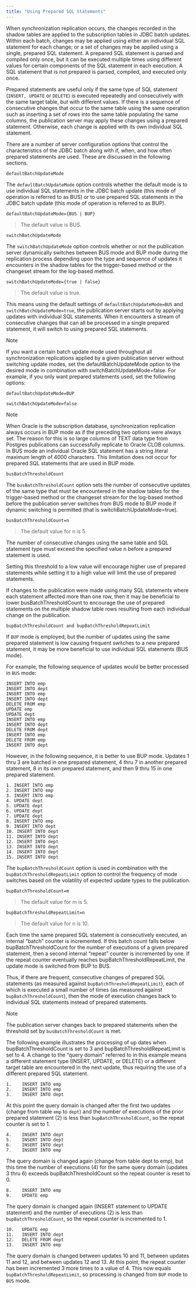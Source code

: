```yaml
---
title: "Using Prepared SQL Statements"
---
```




When synchronization replication occurs, the changes recorded in the shadow tables are applied to the subscription tables in JDBC batch updates. Within each batch, changes may be applied using either an individual SQL statement for each change; or a set of changes may be applied using a single, prepared SQL statement. A prepared SQL statement is parsed and compiled only once, but it can be executed multiple times using different values for certain components of the SQL statement in each execution. A SQL statement that is not prepared is parsed, compiled, and executed only once.

Prepared statements are useful only if the same type of SQL statement (`INSERT, UPDATE` or `DELETE`) is executed repeatedly and consecutively with the same target table, but with different values. If there is a sequence of consecutive changes that occur to the same table using the same operation such as inserting a set of rows into the same table populating the same columns, the publication server may apply these changes using a prepared statement. Otherwise, each change is applied with its own individual SQL statement.

There are a number of server configuration options that control the characteristics of the JDBC batch along with if, when, and how often prepared statements are used. These are discussed in the following sections.

`defaultBatchUpdateMode`

The `defaultBatchUpdateMode` option controls whether the default mode is to use individual SQL statements in the JDBC batch update (this mode of operation is referred to as BUS) or to use prepared SQL statements in the JDBC batch update (this mode of operation is referred to as BUP).

`defaultBatchUpdateMode={BUS | BUP}`

> The default value is BUS.

`switchBatchUpdateMode`

The `switchBatchUpdateMode` option controls whether or not the publication server dynamically switches between BUS mode and BUP mode during the replication process depending upon the type and sequence of updates it encounters in the shadow tables for the trigger-based method or the changeset stream for the log-based method.

`switchBatchUpdateMode={true | false}`

> The default value is true.

This means using the default settings of `defaultBatchUpdateMode=BUS` and `switchBatchUpdateMode=true`, the publication server starts out by applying updates with individual SQL statements. When it encounters a stream of consecutive changes that can all be processed in a single prepared statement, it will switch to using prepared SQL statements.

<div class="note">

<div class="title">

Note

</div>

If you want a certain batch update mode used throughout all synchronization replications applied by a given publication server without switching update modes, set the defaultBatchUpdateMode option to the desired mode in combination with switchBatchUpdateMode=false. For example, if you only want prepared statements used, set the following options:

</div>

`defaultBatchUpdateMode=BUP`

`switchBatchUpdateMode=false`

<div class="note">

<div class="title">

Note

</div>

When Oracle is the subscription database, synchronization replication always occurs in BUP mode as if the preceding two options were always set. The reason for this is so large columns of TEXT data type from Postgres publications can successfully replicate to Oracle CLOB columns. In BUS mode an individual Oracle SQL statement has a string literal maximum length of 4000 characters. This limitation does not occur for prepared SQL statements that are used in BUP mode.

</div>

`busBatchThresholdCount`

The `busBatchThresholdCount` option sets the number of consecutive updates of the same type that must be encountered in the shadow tables for the trigger-based method or the changeset stream for the log-based method before the publication server switches from BUS mode to BUP mode if dynamic switching is permitted (that is switchBatchUpdateMode=true).

`busBatchThresholdCount=n`

> The default value for n is 5.

The number of consecutive changes using the same table and SQL statement type must exceed the specified value n before a prepared statement is used.

Setting this threshold to a low value will encourage higher use of prepared statements while setting it to a high value will limit the use of prepared statements.

If changes to the publication were made using many SQL statements where each statement affected more than one row, then it may be beneficial to lower busBatchThresholdCount to encourage the use of prepared statements on the multiple shadow table rows resulting from each individual change on the publication.

`bupBatchThresholdCount and bupBatchThresholdRepeatLimit`

If `BUP` mode is employed, but the number of updates using the same prepared statement is low causing frequent switches to a new prepared statement, it may be more beneficial to use individual SQL statements (BUS mode).

For example, the following sequence of updates would be better processed in `BUS` mode:

``` text
INSERT INTO emp
INSERT INTO dept
INSERT INTO emp
INSERT INTO dept
DELETE FROM emp
UPDATE emp
UPDATE dept
INSERT INTO emp
INSERT INTO dept
DELETE FROM dept
INSERT INTO emp
DELETE FROM emp
INSERT INTO dept
```

However, in the following sequence, it is better to use BUP mode. Updates 1 thru 3 are batched in one prepared statement, 4 thru 7 in another prepared statement, 8 in its own prepared statement, and then 9 thru 15 in one prepared statement.

``` text
1. INSERT INTO emp
2. INSERT INTO emp
3. INSERT INTO emp
4. UPDATE dept
5. UPDATE dept
6. UPDATE dept
7. UPDATE dept
8. INSERT INTO emp
9. INSERT INTO dept
10. INSERT INTO dept
11. INSERT INTO dept
12. INSERT INTO dept
13. INSERT INTO dept
14. INSERT INTO dept
15. INSERT INTO dept
```

The `bupBatchThresholdCount` option is used in combination with the `bupBatchThresholdRepeatLimit` option to control the frequency of mode switches based on the volatility of expected update types to the publication.

`bupBatchThresholdCount=m`

> The default value for m is 5.

`bupBatchThresholdRepeatLimit=n`

> The default value for n is 10.

Each time the same prepared SQL statement is consecutively executed, an internal “batch” counter is incremented. If this batch count falls below bupBatchThresholdCount for the number of executions of a given prepared statement, then a second internal “repeat” counter is incremented by one. If the repeat counter eventually reaches bupBatchThresholdRepeatLimit, the update mode is switched from BUP to BUS.

Thus, if there are frequent, consecutive changes of prepared SQL statements (as measured against `bupBatchThresholdRepeatLimit`), each of which is executed a small number of times (as measured against `bupBatchThresholdCount`), then the mode of execution changes back to individual SQL statements instead of prepared statements.

<div class="note">

<div class="title">

Note

</div>

The publication server changes back to prepared statements when the threshold set by `busBatchThresholdCount` is met.

</div>

The following example illustrates the processing of up dates when bupBatchThresholdCount is set to 3 and bupBatchThresholdRepeatLimit is set to 4. A change to the “query domain” referred to in this example means a different statement type (INSERT, UPDATE, or DELETE) or a different target table are encountered in the next update, thus requiring the use of a different prepared SQL statement.

``` text
1.    INSERT INTO emp
2.    INSERT INTO emp
3.    INSERT INTO dept
```

At this point the query domain is changed after the first two updates (change from table `emp` to `dept`) and the number of executions of the prior prepared statement (2) is less than `bupBatchThresholdCount`, so the repeat counter is set to 1.

``` text
4.    INSERT INTO dept
5.    INSERT INTO dept
6.    INSERT INTO dept
7.    INSERT INTO emp
```

The query domain is changed again (change from table dept to emp), but this time the number of executions (4) for the same query domain (updates 3 thru 6) exceeds bupBatchThresholdCount so the repeat counter is reset to 0.

``` text
8.    INSERT INTO emp
9.    UPDATE emp
```

The query domain is changed again (INSERT statement to UPDATE statement) and the number of executions (2) is less than `bupBatchThresholdCount`, so the repeat counter is incremented to 1.

``` text
10.   UPDATE emp
11.   INSERT INTO dept
12.   DELETE FROM dept
13.   INSERT INTO emp
```

The query domain is changed between updates 10 and 11, between updates 11 and 12, and between updates 12 and 13. At this point, the repeat counter has been incremented 3 more times to a value of 4. This now equals `bupBatchThresholdRepeatLimit`, so processing is changed from `BUP` mode to `BUS` mode.
